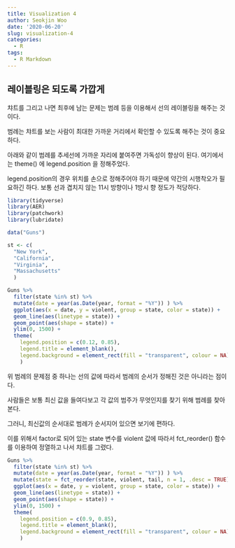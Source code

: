 ```yaml
---
title: Visualization 4
author: Seokjin Woo
date: '2020-06-20'
slug: visualization-4
categories:
  - R
tags:
  - R Markdown
---
```


## 레이블링은 되도록 가깝게

챠트를 그리고 나면 최후에 남는 문제는 범례 등을 이용해서 선의 레이블링을 해주는 것이다.

범례는 챠트를 보는 사람이 최대한 가까운 거리에서 확인할 수 있도록 해주는 것이 중요하다.

아래와 같이 범례를 추세선에 가까운 자리에 붙여주면 가독성이 향상이 된다. 여기에서는 theme() 에 legend.position 을 정해주었다. 


legend.position의 경우 위치를 손으로 정해주어야 하기 때문에 약간의 시행착오가 필요하긴 하다. 보통 선과 겹치지 않는 11시 방향이나 1방시 향 정도가 적당하다.




```r
library(tidyverse)
library(AER)
library(patchwork)
library(lubridate)

data("Guns")

st <- c(
  "New York",
  "California",
  "Virginia",
  "Massachusetts"
  )

Guns %>% 
  filter(state %in% st) %>% 
  mutate(date = year(as.Date(year, format = "%Y")) ) %>%
  ggplot(aes(x = date, y = violent, group = state, color = state)) +
  geom_line(aes(linetype = state)) +
  geom_point(aes(shape = state)) +
  ylim(0, 1500) +
  theme(
    legend.position = c(0.12, 0.85),
    legend.title = element_blank(),
    legend.background = element_rect(fill = "transparent", colour = NA)
    ) 


```

위 범례의 문제점 중 하나는 선의 값에 따라서 범례의 순서가 정해진 것은 아니라는 점이다. 

사람들은 보통 최신 값을 들여다보고 각 값의 범주가 무엇인지를 찾기 위해 범례를 찾아본다.

그러니, 최신값의 순서대로 범례가 순서지어 있으면 보기에 편하다. 

이를 위해서 factor로 되어 있는 state 변수를 violent 값에 따라서 fct_reorder() 함수를 이용하여 정열하고 나서 챠트를 그렸다.



```r

Guns %>% 
  filter(state %in% st) %>% 
  mutate(date = year(as.Date(year, format = "%Y")) ) %>%
  mutate(state = fct_reorder(state, violent, tail, n = 1, .desc = TRUE))%>%
  ggplot(aes(x = date, y = violent, group = state, color = state)) +
  geom_line(aes(linetype = state)) +
  geom_point(aes(shape = state)) +
  ylim(0, 1500) +
  theme(
    legend.position = c(0.9, 0.85),
    legend.title = element_blank(),
    legend.background = element_rect(fill = "transparent", colour = NA)
    ) 


```